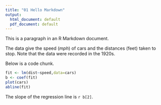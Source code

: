 ```yaml
---
title: "01 Hello Markdown"
output:
  html_document: default
  pdf_document: default
---
```

This is a paragraph in an R Markdown document.

The data give the speed (*mph*) of cars and the distances (feet) taken to stop. Note that the data were recorded in the 1920s.

Below is a code chunk.


```r
fit <- lm(dist~speed,data=cars)
b <- coef(fit)
plot(cars)
abline(fit)
```

The slope of the regression line is `r b[2]`.
